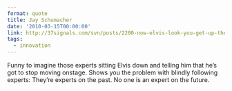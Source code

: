```yaml
---
format: quote
title: Jay Schumacher
date: '2010-03-15T00:00:00'
link: http://37signals.com/svn/posts/2200-now-elvis-look-you-get-up-there-you-sing-your-song-but-dont-move-too-much
tags:
  - innovation
---
```




Funny to imagine those experts sitting Elvis down and telling him that he’s got to stop moving onstage. Shows you the problem with blindly following experts: They’re experts on the past. No one is an expert on the future.
